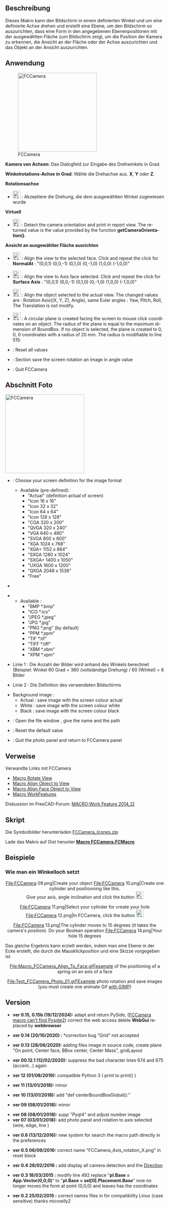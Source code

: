 <languages/>
<div lang="en" dir="ltr" class="mw-content-ltr">
{{Macro
|Name=Macro FCCamera
|Icon=FCCamera_00.png
|Description=This macro can rotate the screen in a defined angle and the defined axis and creates a plane to face the screen to create a form in the specified plane positions the selected face facing the screen, to detect the position of the camera, align view to face or to axis, align the object to view.
|Author=Mario52
|Version=0.15b
|Date=2024/12/19
|FCVersion=1.00 and more
|Download=[https://wiki.freecad.org/images/2/25/FCCamera_00.png ToolBar Icon]
}}
</div>

<span id="Description"></span>
==Beschreibung==

Dieses Makro kann den Bildschirm in einem definierten Winkel und um eine definierte Achse drehen und erstellt eine Ebene, um den Bildschirm so auszurichten, dass eine Form in den angegebenen Ebenenpositionen mit der ausgewählten Fläche zum Bildschirm zeigt, um die Position der Kamera zu erkennen, die Ansicht an der Fläche oder der Achse auszurichten und das Objekt an der Ansicht auszurichten. 

{{Codeextralink|https://gist.githubusercontent.com/mario52a/4aa545c23b323cf68824/raw/b31c64d26788b796750095eca4a6b92803537732/Macro%2520FCCamera.FCMacro}}

<span id="Usage"></span>
==Anwendung==

[[File:Macro FCCamera 00.png|250px|left|FCCamera]]

'''Kamera von Achsen''': Das Dialogfeld zur Eingabe des Drehwinkels in Grad.

'''Winkelrotations-Achse in Grad''': Wähle die Drehachse aus. '''X''', '''Y''' oder '''Z'''.

'''Rotationsachse'''

* [[File:FCCamera_01.png|24px]] {{KEY|Rotation akzeptieren}} : Akzeptiere die Drehung, die dem ausgewählten Winkel zugewiesen wurde

'''Virtuell'''

<div lang="en" dir="ltr" class="mw-content-ltr">
* [[File:FCCamera_02.png|24px]] {{KEY|Detect camera orientation}} : Detect the camera orientation and print in report view. The returned value is the value provided by the function '''getCameraOrientation()'''.
</div>

'''Ansicht an ausgewählter Fläche ausrichten'''

<div lang="en" dir="ltr" class="mw-content-ltr">
* [[File:FCCamera_03.png|24px]] {{KEY|To Face.}} : Align the view to the selected face. Click and repeat the click for '''NormalAt''' : "(0,0,1) (0,0,-1) (0,1,0) (0,-1,0) (1,0,0) (-1,0,0)"
</div>

<div lang="en" dir="ltr" class="mw-content-ltr">
* [[File:FCCamera_04.png|24px]] {{KEY|To Axis.}} : Align the view to Axis face selected. Click and repeat the click for '''Surface Axis''' : "(0,0,1) (0,0,-1) (0,1,0) (0,-1,0) (1,0,0) (-1,0,0)"
</div>

<div lang="en" dir="ltr" class="mw-content-ltr">
* [[File:FCCamera_05.png|24px]] {{KEY|Align object to view.}} : Align the object selected to the actual view. The changed values are : Rotation Axis((X, Y, Z), Angle), same Euler angles : Yaw, Pitch, Roll, The Translation is not modify.
</div>

<div lang="en" dir="ltr" class="mw-content-ltr">
* [[File:FCCamera_06.png|24px]] {{KEY|Create plane of view.}} : A circular plane is created facing the screen to mouse click coordinates on an object. The radius of the plane is equal to the maximum dimension of BoundBox. If no object is selected, the plane is created to 0, 0, 0 coordinates with a radius of 20 mm. The radius is modifiable to line 515:
</div>
{{Code|code=
        rayon = 20                            # Radius of plane
}}

<div lang="en" dir="ltr" class="mw-content-ltr">
*{{KEY|[[File:FCCamera_07.png|24px]] Reset.}} : Reset all values
*{{KEY| [[File:FCCamera_00.png|24px]] Photo.}} : Section save the screen rotation an image in angle value
*{{KEY| [[File:FCCamera_08.png|24px]] Quit.}} : Quit FCCamera
</div>

{{clear}}
==Abschnitt Foto==

[[File:Macro FCCamera 00b.png|250px|left|FCCamera]]
{{clear}}

<div lang="en" dir="ltr" class="mw-content-ltr">
*{{KEY|ComboBox Actual }} : Choose your screen definition for the image format
**Available (pre-defined):
***"Actual" (definition actual of screen)
***"Icon 16 x 16"
***"Icon 32 x 32"
***"Icon 64 x 64"
***"Icon 128 x 128"
***"CGA 320 x 200"
***"QVGA 320 x 240"
***"VGA 640 x 480"
***"SVGA 800 x 600"
***"XGA 1024 x 768"
***"XGA+ 1152 x 864"
***"SXGA 1280 x 1024"
***"SXGA+ 1400 x 1050"
***"UXGA 1600 x 1200"
***"QXGA 2048 x 1536"
***"Free"
</div>

*{{KEY|SpinBox X und Y }}

<div lang="en" dir="ltr" class="mw-content-ltr">
*{{KEY|ComboBox  Format image}}
**Available :
***"BMP *.bmp"
***"ICO *.ico"
***"JPEG *.jpeg"
***"JPG *.jpg"
***"PNG *.png" (by default)
***"PPM *.ppm"
***"TIF *.tif"
***"TIFF *.tiff"
***"XBM *.xbm"
***"XPM *.xpm"
</div>

*Linie 1 : Die Anzahl der Bilder wird anhand des Winkels berechnet (Beispiel: Winkel 60 Grad = 360 (vollständige Drehung) / 60 (Winkel) = 6 Bilder

*Linie 2 : Die Definition des verwendeten Bildschirms

<div lang="en" dir="ltr" class="mw-content-ltr">
*Background image :
** Actual : save image with the screen colour actual
** White : save image with the screen colour white
** Black : save image with the screen colour black
</div>

<div lang="en" dir="ltr" class="mw-content-ltr">
*{{KEY|[[File:FCCamera_00.png|24px]] Launch}} : Open the file window , give the name and the path
*{{KEY|[[File:FCCamera_07.png|24px]] Reset}} : Reset the default value
*{{KEY|[[File:FCCamera_00.png|24px]] Return}} : Quit the photo panel and return to FCCamera panel
{{clear}}
</div>

<span id="Links"></span>
==Verweise==

Verwandte Links mit FCCamera

<div lang="en" dir="ltr" class="mw-content-ltr">
*[[Macro_Rotate_View|Macro Rotate View]]
*[[Macro Align Object to View|Macro Align Object to View]]
*[[Macro_Align_Face_Object_to_View|Macro Align Face Object to View]]
*[[Macro_WorkFeatures|Macro WorkFeatures]]
</div>

Diskussion im FreeCAD-Forum: [https://forum.freecad.org/viewtopic.php?f=22&t=9056 MACRO:Work Feature 2014_12]

<span id="Script"></span>
==Skript==

Die Symbolbilder herunterladen  [https://forum.freecad.org/download/file.php?id=79288 FCCamera_Icones.zip]

Lade das Makro auf Gist herunter [https://gist.github.com/mario52a/4aa545c23b323cf68824 '''Macro FCCamera.FCMacro''']

<span id="Examples"></span>
==Beispiele==

<span id="How_to_place_an_angle_hole"></span>
===Wie man ein Winkelloch setzt===

<div lang="en" dir="ltr" class="mw-content-ltr">
<center>
<gallery widths="300" heights="280">
File:FCCamera 09.png|Create your object
File:FCCamera 10.png|Create one cylinder and positionning like this.<br/>Give your axis, angle inclination and click the button [[File:FCCamera_01.png|24px]] {{KEY|Accept the rotation}}
</gallery>
</center>
</div>

<div lang="en" dir="ltr" class="mw-content-ltr">
<center>
<gallery widths="300" heights="280">
File:FCCamera 11.png|Select your cylinder for create your hole
File:FCCamera 12.png|In FCCamera, click the button [[File:FCCamera_05.png|24px]] {{KEY|Align Object to View}}
</gallery>
</center>
</div>

<div lang="en" dir="ltr" class="mw-content-ltr">
<center>
<gallery widths="300" heights="280">
File:FCCamera 13.png|The cylinder moves to 15 degrees (it takes the camera's position). Do your Boolean operation
File:FCCamera 14.png|Your hole 15 degrees
</gallery>
</center>
</div>

Das gleiche Ergebnis kann erzielt werden, indem man eine Ebene in der Ecke erstellt, die durch die Mausklickposition und eine Skizze vorgegeben ist.

<div lang="en" dir="ltr" class="mw-content-ltr">
<center>
<gallery widths="750" heights="700">
File:Macro_FCCamera_Align_To_Face.gif|example of the positioning of a spring on an axis of a face
</gallery>
</center>
<center>
<gallery widths="850" heights="550">
File:Test_FCCamera_Photo_01.gif|Example photo rotation and save images (you must create one animate Gif [https://www.gimp.org/ with GIMP])
</gallery>
</center>
</div>

==Version==

<div lang="en" dir="ltr" class="mw-content-ltr">
*'''ver 0.15, 0.15b (19/12/2024):''' adapt and return PySide, ([https://forum.freecad.org/viewtopic.php?p=797838 FCCamera macro can't find Pyside2]) correct the web access delete '''WebGui''' replaced by '''webbrowser'''
</div>
{{Code|code=
####
try:
    import webbrowser
    webbrowser.open("https://wiki.freecad.org/index.php?title=Macro_FCCamera")
except Exception:
    None
####
####
import urllib
from urllib import request

contentPage = request.urlopen("https://wiki.freecad.org/Macro_FCCamera").readlines()
####
}}
<div lang="en" dir="ltr" class="mw-content-ltr">
*'''ver 0.14 (20/10/2020) :''' *correction bug "Grid" not accepted
</div>

<div lang="en" dir="ltr" class="mw-content-ltr">
*'''ver 0.13 (28/06/2020):''' adding files image in source code, create plane "On point, Center face, BBox center, Center Mass", gridLayout
</div>

<div lang="en" dir="ltr" class="mw-content-ltr">
*'''ver 00.12.1 (12/02/2020):''' suppress the bad character lines  674 and 675 (accent...) again
</div>

<div lang="en" dir="ltr" class="mw-content-ltr">
*'''ver 12 (01/08/2019):''' compatible Python 3 ( print to print() )
</div>

<div lang="en" dir="ltr" class="mw-content-ltr">
*'''ver 11 (13/01/2018):''' minor
</div>

<div lang="en" dir="ltr" class="mw-content-ltr">
*'''ver 10 (13/01/2018):''' add "def centerBoundBoxGlobal():"
</div>

<div lang="en" dir="ltr" class="mw-content-ltr">
*'''ver 09 (08/01/2018):''' minor
</div>

<div lang="en" dir="ltr" class="mw-content-ltr">
*'''ver 08 (08/01/2018):''' supp "Pyqt4" and adjust number image
*'''ver 07 (03/01/2018):''' add photo panel and rotation to axis selected (wire, edge, line )
</div>

<div lang="en" dir="ltr" class="mw-content-ltr">
*'''ver 0.6 (13/12/2016):''' new system for search the macro path directly in the preferences
</div> 

{{Code|code=
#path = FreeCAD.ConfigGet("AppHomePath")
#path = FreeCAD.ConfigGet("UserAppData")
#path = "your path"
param = FreeCAD.ParamGet("User parameter:BaseApp/Preferences/Macro")# macro path
path = param.GetString("MacroPath","") + "/"                        # macro path
path = path.replace("\\","/")
App.Console.PrintMessage("Path locality to FCCamera.....images.png [ " + path + " ]"+"\n")
}}

<div lang="en" dir="ltr" class="mw-content-ltr">
*'''ver 0.5 06/09/2016:''' correct name "FCCamera_Axis_rotation_X.png" in reset block
</div>

<div lang="en" dir="ltr" class="mw-content-ltr">
*'''ver 0.4 28/02/2016 :''' add display all camera detection and the [https://forum.freecad.org/viewtopic.php?f=13&t=14213#p114667 Direction]
</div> 

<div lang="en" dir="ltr" class="mw-content-ltr">
*'''ver 0.3 18/03/2015 :''' modify line 492 replace "'''pl.Base = App.Vector(0,0,0)'''" to "'''pl.Base = sel[0].Placement.Base'''" now no longer moves the form at point (0,0,0) and leaves has the coordinates
</div>

<div lang="en" dir="ltr" class="mw-content-ltr">
*'''ver 0.2 25/02/2015 :''' correct names files in for compatibility Linux (case sensitive) thanks microelly2
</div>